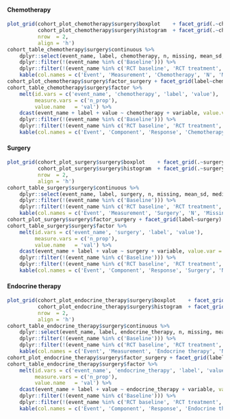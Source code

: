 #### Chemotherapy
```r
plot_grid(cohort_plot_chemotherapy$surgery$boxplot    + facet_grid(.~chemotherapy),
          cohort_plot_chemotherapy$surgery$histogram  + facet_grid(.~chemotherapy),
          nrow  = 2,
          align = 'h')
cohort_table_chemotherapy$surgery$continuous %>%
    dplyr::select(event_name, label, chemotherapy, n, missing, mean_sd, median_iqr, range) %>%
    dplyr::filter(!(event_name %in% c('Baseline'))) %>%
    dplyr::filter(!(event_name %in% c('RCT baseline', 'RCT treatment', 'RCT 6 weeks', 'RCT 6 months'))) %>%
    kable(col.names = c('Event', 'Measurement', 'Chemotherapy', 'N', 'Missing', 'Mean (SD)', 'Median (IQR)', 'Range'))
cohort_plot_chemotherapy$surgery$factor_surgery + facet_grid(label~chemotherapy)
cohort_table_chemotherapy$surgery$factor %>%
    melt(id.vars = c('event_name', 'chemotherapy', 'label', 'value'),
         measure.vars = c('n_prop'),
         value.name   = 'val') %>%
    dcast(event_name + label + value ~ chemotherapy + variable, value.var = 'val') %>%
    dplyr::filter(!(event_name %in% c('Baseline'))) %>%
    dplyr::filter(!(event_name %in% c('RCT baseline', 'RCT treatment', 'RCT 6 weeks', 'RCT 6 months'))) %>%
    kable(col.names = c('Event', 'Component', 'Response', 'Chemotherapy', 'No Chemotherapy', 'Missing Chemotherapy'))

```

#### Surgery
```r
plot_grid(cohort_plot_surgery$surgery$boxplot    + facet_grid(.~surgery),
          cohort_plot_surgery$surgery$histogram  + facet_grid(.~surgery),
          nrow  = 2,
          align = 'h')
cohort_table_surgery$surgery$continuous %>%
    dplyr::select(event_name, label, surgery, n, missing, mean_sd, median_iqr, range) %>%
    dplyr::filter(!(event_name %in% c('Baseline'))) %>%
    dplyr::filter(!(event_name %in% c('RCT baseline', 'RCT treatment', 'RCT 6 weeks', 'RCT 6 months'))) %>%
    kable(col.names = c('Event', 'Measurement', 'Surgery', 'N', 'Missing', 'Mean (SD)', 'Median (IQR)', 'Range'))
cohort_plot_surgery$surgery$factor_surgery + facet_grid(label~surgery)
cohort_table_surgery$surgery$factor %>%
    melt(id.vars = c('event_name', 'surgery', 'label', 'value'),
         measure.vars = c('n_prop'),
         value.name   = 'val') %>%
    dcast(event_name + label + value ~ surgery + variable, value.var = 'val') %>%
    dplyr::filter(!(event_name %in% c('Baseline'))) %>%
    dplyr::filter(!(event_name %in% c('RCT baseline', 'RCT treatment', 'RCT 6 weeks', 'RCT 6 months'))) %>%
    kable(col.names = c('Event', 'Component', 'Response', 'Surgery', 'No Surgery', 'Missing Surgery'))

```

#### Endocrine therapy
```r
plot_grid(cohort_plot_endocrine_therapy$surgery$boxplot    + facet_grid(.~endocrine_therapy),
          cohort_plot_endocrine_therapy$surgery$histogram  + facet_grid(.~endocrine_therapy),
          nrow  = 2,
          align = 'h')
cohort_table_endocrine_therapy$surgery$continuous %>%
    dplyr::select(event_name, label, endocrine_therapy, n, missing, mean_sd, median_iqr, range) %>%
    dplyr::filter(!(event_name %in% c('Baseline'))) %>%
    dplyr::filter(!(event_name %in% c('RCT baseline', 'RCT treatment', 'RCT 6 weeks', 'RCT 6 months'))) %>%
    kable(col.names = c('Event', 'Measurement', 'Endocrine therapy', 'N', 'Missing', 'Mean (SD)', 'Median (IQR)', 'Range'))
cohort_plot_endocrine_therapy$surgery$factor_surgery + facet_grid(label~endocrine_therapy)
cohort_table_endocrine_therapy$surgery$factor %>%
    melt(id.vars = c('event_name', 'endocrine_therapy', 'label', 'value'),
         measure.vars = c('n_prop'),
         value.name   = 'val') %>%
    dcast(event_name + label + value ~ endocrine_therapy + variable, value.var = 'val') %>%
    dplyr::filter(!(event_name %in% c('Baseline'))) %>%
    dplyr::filter(!(event_name %in% c('RCT baseline', 'RCT treatment', 'RCT 6 weeks', 'RCT 6 months'))) %>%
    kable(col.names = c('Event', 'Component', 'Response', 'Endocrine therapy', 'No Endocrine therapy', 'Missing Endocrine therapy'))

```
